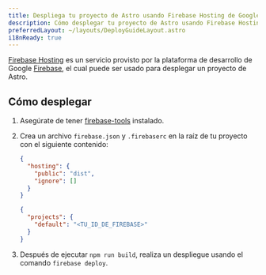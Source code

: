 ```yaml
---
title: Despliega tu proyecto de Astro usando Firebase Hosting de Google
description: Cómo desplegar tu proyecto de Astro usando Firebase Hosting de Google.
preferredLayout: ~/layouts/DeployGuideLayout.astro
i18nReady: true
---
```


[Firebase Hosting](https://firebase.google.com/products/hosting) es un servicio provisto por la plataforma de desarrollo de Google [Firebase](https://firebase.google.com/), el cual puede ser usado para desplegar un proyecto de Astro.

## Cómo desplegar

1. Asegúrate de tener [firebase-tools](https://www.npmjs.com/package/firebase-tools) instalado.

2. Crea un archivo `firebase.json` y `.firebaserc` en la raíz de tu proyecto con el siguiente contenido:

   ```json title="firebase.json"
   {
     "hosting": {
       "public": "dist",
       "ignore": []
     }
   }
   ```


   ```json title=".firebaserc"
   {
     "projects": {
       "default": "<TU_ID_DE_FIREBASE>"
     }
   }
   ```

3. Después de ejecutar `npm run build`, realiza un despliegue usando el comando `firebase deploy`.
